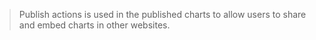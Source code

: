 
<Meta of={PublishActionsStories} />

> Publish actions is used in the published charts to
> allow users to share and embed charts in other websites.

<Canvas of={PublishActionsStories.PublishActions} />
